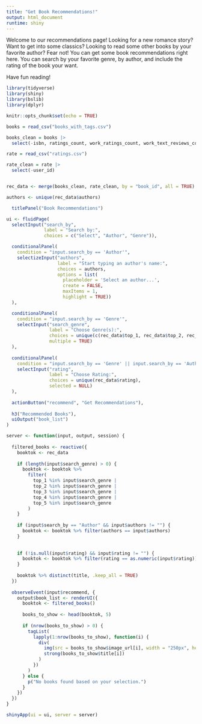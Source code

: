 ```yaml
---
title: "Get Book Recommendations!"
output: html_document
runtime: shiny
---
```


Welcome to our recommendations page! Looking for a new romance story? Want to get into some classics? Looking to read some other books by your favorite author? Fear not! You can get some book recommendations right here. You can search by your favorite genre, by author, and include the rating of the book your want. 

Have fun reading! 

```r

library(tidyverse)
library(shiny)
library(bslib)
library(dplyr)

knitr::opts_chunk$set(echo = TRUE)

```

```r

books = read_csv("books_with_tags.csv")

books_clean = books |> 
  select(-isbn, ratings_count, work_ratings_count, work_text_reviews_count)

rate = read_csv("ratings.csv")

rate_clean = rate |> 
  select(-user_id)


rec_data <- merge(books_clean, rate_clean, by = "book_id", all = TRUE)

```

```r

authors <- unique(rec_data$authors)

  titlePanel("Book Recommendations")

ui <- fluidPage(
  selectInput("search_by", 
              label = "Search by:", 
              choices = c("Select", "Author", "Genre")),

  conditionalPanel(
    condition = "input.search_by == 'Author'",
    selectizeInput("authors", 
                   label = "Start typing an author's name:", 
                   choices = authors, 
                   options = list(
                     placeholder = 'Select an author...',
                     create = FALSE, 
                     maxItems = 1,
                     highlight = TRUE))
  ),

  conditionalPanel(
    condition = "input.search_by == 'Genre'",
    selectInput("search_genre", 
                label = "Choose Genre(s):", 
                choices = unique(c(rec_data$top_1, rec_data$top_2, rec_data$top_3, rec_data$top_4, rec_data$top_5)), 
                multiple = TRUE)  
  ),
  
  conditionalPanel( 
    condition = "input.search_by == 'Genre' || input.search_by == 'Author'",
    selectInput("rating", 
                label = "Choose Rating:", 
                choices = unique(rec_data$rating), 
                selected = NULL)
  ),
  
  actionButton("recommend", "Get Recommendations"),
  
  h3("Recommended Books"),
  uiOutput("book_list")
)

server <- function(input, output, session) {
  
  filtered_books <- reactive({
    booktok <- rec_data
    
    if (length(input$search_genre) > 0) {
      booktok <- booktok %>%
        filter(
          top_1 %in% input$search_genre | 
          top_2 %in% input$search_genre | 
          top_3 %in% input$search_genre | 
          top_4 %in% input$search_genre | 
          top_5 %in% input$search_genre
        )
    }
    
    if (input$search_by == "Author" && input$authors != "") {
      booktok <- booktok %>% filter(authors == input$authors)
    }
    
    
    if (!is.null(input$rating) && input$rating != "") {
      booktok <- booktok %>% filter(rating == as.numeric(input$rating))
    }
    
    booktok %>% distinct(title, .keep_all = TRUE)
  })
  
  observeEvent(input$recommend, {
    output$book_list <- renderUI({
      booktok <- filtered_books()
      
      books_to_show <- head(booktok, 5)
      
      if (nrow(books_to_show) > 0) {
        tagList(
          lapply(1:nrow(books_to_show), function(i) {
            div(
              img(src = books_to_show$image_url[i], width = "250px", height = "300px"),  
              strong(books_to_show$title[i])
            )
          })
        )
      } else {
        p("No books found based on your selection.")
      }
    })
  })
}

shinyApp(ui = ui, server = server)


```